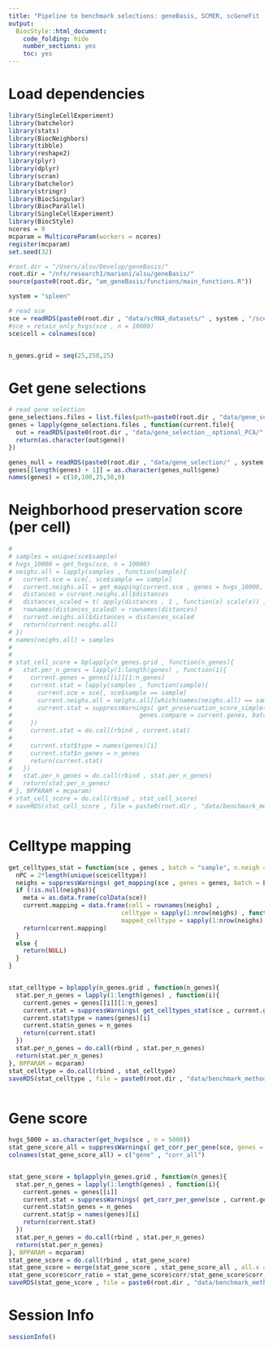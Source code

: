 ```yaml
---
title: "Pipeline to benchmark selections: geneBasis, SCMER, scGeneFit (marker selection) for cell score"
output:
  BiocStyle::html_document:
    code_folding: hide
    number_sections: yes
    toc: yes  
---
```

# Load dependencies

```r


library(SingleCellExperiment)
library(batchelor)
library(stats)
library(BiocNeighbors)
library(tibble)
library(reshape2)
library(plyr)
library(dplyr)
library(scran)
library(batchelor)
library(stringr)
library(BiocSingular)
library(BiocParallel)
library(SingleCellExperiment)
library(BiocStyle)
ncores = 9
mcparam = MulticoreParam(workers = ncores)
register(mcparam)
set.seed(32)

#root.dir = "/Users/alsu/Develop/geneBasis/"
root.dir = "/nfs/research1/marioni/alsu/geneBasis/"
source(paste0(root.dir, "am_geneBasis/functions/main_functions.R"))

system = "spleen"

# read sce 
sce = readRDS(paste0(root.dir , "data/scRNA_datasets/" , system , "/sce_" , system , ".Rds"))
#sce = retain_only_hvgs(sce , n = 10000)
sce$cell = colnames(sce)


n_genes.grid = seq(25,250,25)

```

# Get gene selections

```r


# read gene selection 
gene_selections.files = list.files(path=paste0(root.dir , "data/gene_selection__optional_PCA/" , system , "/"))
genes = lapply(gene_selections.files , function(current.file){
  out = readRDS(paste0(root.dir , "data/gene_selection__optional_PCA/" , system , "/" , current.file))
  return(as.character(out$gene))
})

genes_null = readRDS(paste0(root.dir , "data/gene_selection/" , system , "/" , "gene_selection.Rds"))
genes[[length(genes) + 1]] = as.character(genes_null$gene)
names(genes) = c(10,100,25,50,0)


```


# Neighborhood preservation score (per cell)

```r

# 
# samples = unique(sce$sample)
# hvgs_10000 = get_hvgs(sce, n = 10000)
# neighs.all = lapply(samples , function(sample){
#   current.sce = sce[, sce$sample == sample]
#   current.neighs.all = get_mapping(current.sce , genes = hvgs_10000, batch = NULL, n.neigh = "all", nPC = 50 , get.dist = T , type = "together")
#   distances = current.neighs.all$distances
#   distances_scaled = t( apply(distances , 1 , function(x) scale(x)) )
#   rownames(distances_scaled) = rownames(distances)
#   current.neighs.all$distances = distances_scaled
#   return(current.neighs.all)
# })
# names(neighs.all) = samples
# 
# 
# stat_cell_score = bplapply(n_genes.grid , function(n_genes){
#   stat.per_n_genes = lapply(1:length(genes) , function(i){
#     current.genes = genes[[i]][1:n_genes]
#     current.stat = lapply(samples , function(sample){
#       current.sce = sce[, sce$sample == sample]
#       current.neighs.all = neighs.all[[which(names(neighs.all) == sample)]]
#       current.stat = suppressWarnings( get_preservation_score_simple(current.sce , neighs.all = current.neighs.all , genes.all = rownames(current.sce) , 
#                                   genes.compare = current.genes, batch = NULL, n.neigh = 5 , nPC.all = 50 , nPC.compare = 50) )
#     })
#     current.stat = do.call(rbind , current.stat)
#     
#     current.stat$type = names(genes)[i]
#     current.stat$n_genes = n_genes
#     return(current.stat)
#   })
#   stat.per_n_genes = do.call(rbind , stat.per_n_genes)
#   return(stat.per_n_genes)
# }, BPPARAM = mcparam)
# stat_cell_score = do.call(rbind , stat_cell_score)
# saveRDS(stat_cell_score , file = paste0(root.dir , "data/benchmark_method/diff_nPC/" , system , "/cell_score.Rds"))



```

# Celltype mapping

```r


get_celltypes_stat = function(sce , genes , batch = "sample", n.neigh = 5){
  nPC = 2*length(unique(sce$celltype))
  neighs = suppressWarnings( get_mapping(sce , genes = genes, batch = batch, n.neigh = n.neigh, nPC = nPC , get.dist = F , type = "together"))
  if (!is.null(neighs)){
    meta = as.data.frame(colData(sce))
    current.mapping = data.frame(cell = rownames(neighs) ,
                               celltype = sapply(1:nrow(neighs) , function(i) meta$celltype[meta$cell == rownames(neighs)[i]]) ,
                               mapped_celltype = sapply(1:nrow(neighs), function(i) getmode(meta$celltype[match(neighs[i,] , meta$cell)] , 1:n.neigh) ))
    return(current.mapping)
  }
  else {
    return(NULL)
  }
}


stat_celltype = bplapply(n_genes.grid , function(n_genes){
  stat.per_n_genes = lapply(1:length(genes) , function(i){
    current.genes = genes[[i]][1:n_genes]
    current.stat = suppressWarnings( get_celltypes_stat(sce , current.genes , batch = "sample", n.neigh = 10 ) )
    current.stat$type = names(genes)[i]
    current.stat$n_genes = n_genes
    return(current.stat)
  })
  stat.per_n_genes = do.call(rbind , stat.per_n_genes)
  return(stat.per_n_genes)
}, BPPARAM = mcparam)
stat_celltype = do.call(rbind , stat_celltype)
saveRDS(stat_celltype , file = paste0(root.dir , "data/benchmark_method/diff_nPC/" , system , "/celltype_classic.Rds"))



```

# Gene score

```r


hvgs_5000 = as.character(get_hvgs(sce , n = 5000))
stat_gene_score_all = suppressWarnings( get_corr_per_gene(sce, genes = hvgs_5000, batch = "sample" , n.neigh = 5 , nPC = 50 , genes.predict = hvgs_5000 ) ) 
colnames(stat_gene_score_all) = c("gene" , "corr_all")


stat_gene_score = bplapply(n_genes.grid , function(n_genes){
  stat.per_n_genes = lapply(1:length(genes) , function(i){
    current.genes = genes[[i]]
    current.stat = suppressWarnings( get_corr_per_gene(sce , current.genes[1:n_genes] , batch = "sample", n.neigh = 5 , nPC= 50 , genes.predict = hvgs_5000 ) )
    current.stat$n_genes = n_genes
    current.stat$p = names(genes)[i]
    return(current.stat)
  })
  stat.per_n_genes = do.call(rbind , stat.per_n_genes)
  return(stat.per_n_genes)
}, BPPARAM = mcparam)
stat_gene_score = do.call(rbind , stat_gene_score)
stat_gene_score = merge(stat_gene_score , stat_gene_score_all , all.x = T , all.y = F)
stat_gene_score$corr_ratio = stat_gene_score$corr/stat_gene_score$corr_all
saveRDS(stat_gene_score , file = paste0(root.dir , "data/benchmark_method/diff_nPC/" , system , "/gene_score.Rds"))


```



# Session Info

```r
sessionInfo()
```
